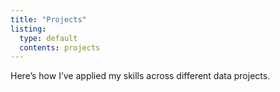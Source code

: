 ```yaml
---
title: "Projects"
listing: 
  type: default
  contents: projects
---
```


Here’s how I’ve applied my skills across different data projects. 
